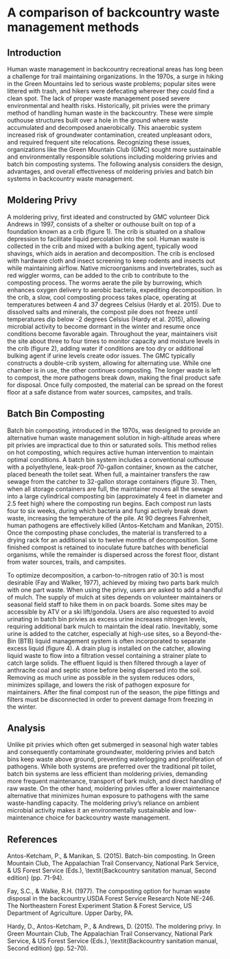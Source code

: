 # A comparison of backcountry waste management methods

## Introduction

Human waste management in backcountry recreational areas has long been a challenge for trail maintaining organizations. In the 1970s, a surge in hiking in the Green Mountains led to serious waste problems; popular sites were littered with trash, and hikers were defecating wherever they could find a clean spot. The lack of proper waste management posed severe environmental and health risks. Historically, pit privies were the primary method of handling human waste in the backcountry. These were simple outhouse structures built over a hole in the ground where waste accumulated and decomposed anaerobically. This anaerobic system increased risk of groundwater contamination, created unpleasant odors, and required frequent site relocations. Recognizing these issues, organizations like the Green Mountain Club (GMC) sought more sustainable and environmentally responsible solutions including moldering privies and batch bin composting systems. The following analysis considers the design, advantages, and overall effectiveness of moldering privies and batch bin systems in backcountry waste management.

## Moldering Privy

A moldering privy, first ideated and constructed by GMC volunteer Dick Andrews in 1997, consists of a shelter or outhouse built on top of a foundation known as a crib (figure 1). The crib is situated on a shallow depression to facilitate liquid percolation into the soil. Human waste is collected in the crib and mixed with a bulking agent, typically wood shavings, which aids in aeration and decomposition. The crib is enclosed with hardware cloth and insect screening to keep rodents and insects out while maintaining airflow. Native microorganisms and invertebrates, such as red wiggler worms, can be added to the crib to contribute to the composting process. The worms aerate the pile by burrowing, which enhances oxygen delivery to aerobic bacteria, expediting decomposition. In the crib, a slow, cool composting process takes place, operating at temperatures between 4 and 37 degrees Celsius (Hardy et al. 2015). Due to dissolved salts and minerals, the compost pile does not freeze until temperatures dip below -2 degrees Celsius (Hardy et al. 2015), allowing microbial activity to become dormant in the winter and resume once conditions become favorable again. Throughout the year, maintainers visit the site about three to four times to monitor capacity and moisture levels in the crib (figure 2), adding water if conditions are too dry or additional bulking agent if urine levels create odor issues. The GMC typically constructs a double-crib system, allowing for alternating use. While one chamber is in use, the other continues composting. The longer waste is left to compost, the more pathogens break down, making the final product safe for disposal. Once fully composted, the material can be spread on the forest floor at a safe distance from water sources, campsites, and trails.

## Batch Bin Composting

Batch bin composting, introduced in the 1970s, was designed to provide an alternative human waste management solution in high-altitude areas where pit privies are impractical due to thin or saturated soils. This method relies on hot composting, which requires active human intervention to maintain optimal conditions. A batch bin system includes a conventional outhouse with a polyethylene, leak-proof 70-gallon container, known as the catcher, placed beneath the toilet seat. When full, a maintainer transfers the raw sewage from the catcher to 32-gallon storage containers (figure 3). Then, when all storage containers are full, the maintainer moves all the sewage into a large cylindrical composting bin (approximately 4 feet in diameter and 2.5 feet high) where the composting run begins. Each compost run lasts four to six weeks, during which bacteria and fungi actively break down waste, increasing the temperature of the pile. At 90 degrees Fahrenheit, human pathogens are effectively killed (Antos-Ketcham and Manikan, 2015). Once the composting phase concludes, the material is transferred to a drying rack for an additional six to twelve months of decomposition. Some finished compost is retained to inoculate future batches with beneficial organisms, while the remainder is dispersed across the forest floor, distant from water sources, trails, and campsites.

To optimize decomposition, a carbon-to-nitrogen ratio of 30:1 is most desirable (Fay and Walker, 1977), achieved by mixing two parts bark mulch with one part waste. When using the privy, users are asked to add a handful of mulch. The supply of mulch at sites depends on volunteer maintainers or seasonal field staff to hike them in on pack boards. Some sites may be accessible by ATV or a ski lift/gondola. Users are also requested to avoid urinating in batch bin privies as excess urine increases nitrogen levels, requiring additional bark mulch to maintain the ideal ratio. Inevitably, some urine is added to the catcher, especially at high-use sites, so a Beyond-the-Bin (BTB) liquid management system is often incorporated to separate excess liquid (figure 4). A drain plug is installed on the catcher, allowing liquid waste to flow into a filtration vessel containing a strainer plate to catch large solids. The effluent liquid is then filtered through a layer of anthracite coal and septic stone before being dispersed into the soil. Removing as much urine as possible in the system reduces odors, minimizes spillage, and lowers the risk of pathogen exposure for maintainers. After the final compost run of the season, the pipe fittings and filters must be disconnected in order to prevent damage from freezing in the winter.

## Analysis

Unlike pit privies which often get submerged in seasonal high water tables and consequently contaminate groundwater, moldering privies and batch bins keep waste above ground, preventing waterlogging and proliferation of pathogens. While both systems are preferred over the traditional pit toilet, batch bin systems are less efficient than moldering privies, demanding more frequent maintenance, transport of bark mulch, and direct handling of raw waste. On the other hand, moldering privies offer a lower maintenance alternative that minimizes human exposure to pathogens with the same waste-handling capacity. The moldering privy’s reliance on ambient microbial activity makes it an environmentally sustainable and low-maintenance choice for backcountry waste management.

## References

Antos-Ketcham, P., & Manikan, S. (2015). Batch-bin composting. In Green Mountain Club, The Appalachian Trail Conservancy, National Park Service, & US Forest Service (Eds.), \textit{Backcountry sanitation manual, Second edition} (pp. 71-94).

Fay, S.C., & Walke, R.H. (1977). The composting option for human waste disposal in the backcountry.USDA Forest Service Research Note NE-246. The Northeastern Forest Experiment Station & Forest Service, US Department of Agriculture. Upper Darby, PA.

Hardy, D., Antos-Ketcham, P., & Andrews, D. (2015). The moldering privy. In Green Mountain Club, The Appalachian Trail Conservancy, National Park Service, & US Forest Service (Eds.), \textit{Backcountry sanitation manual, Second edition} (pp. 52-70).
